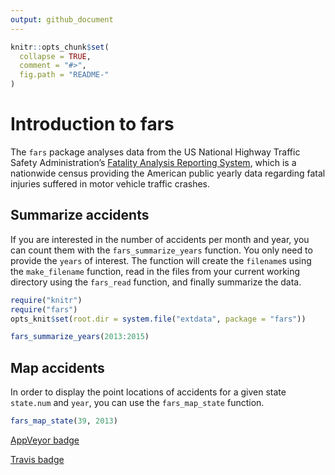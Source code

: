 ```yaml
---
output: github_document
---
```


<!-- README.md is generated from README.Rmd. Please edit that file -->

```r
knitr::opts_chunk$set(
  collapse = TRUE,
  comment = "#>",
  fig.path = "README-"
)
```

# Introduction to fars

The `fars` package analyses data from the US National Highway Traffic Safety Administration's [Fatality Analysis Reporting System](https://www.nhtsa.gov/research-data/fatality-analysis-reporting-system-fars), which is a nationwide census providing the American public yearly data regarding fatal injuries suffered in motor vehicle traffic crashes.

## Summarize accidents

If you are interested in the number of accidents per month and year, you can count them with the `fars_summarize_years` function. You only need to provide the `years` of interest. The function will create the `filename`s using the `make_filename` function, read in the files from your current working directory using the `fars_read` function, and finally summarize the data.

```r
require("knitr")
require("fars")
opts_knit$set(root.dir = system.file("extdata", package = "fars"))
```

```r
fars_summarize_years(2013:2015)
```

## Map accidents

In order to display the point locations of accidents for a given state `state.num` and `year`, you can use the `fars_map_state` function.

```r
fars_map_state(39, 2013)
```

[AppVeyor badge](https://ci.appveyor.com/api/projects/status/daovsxh32wuptc7t?svg=true)

[Travis badge](https://travis-ci.org/la-sch/fars)
